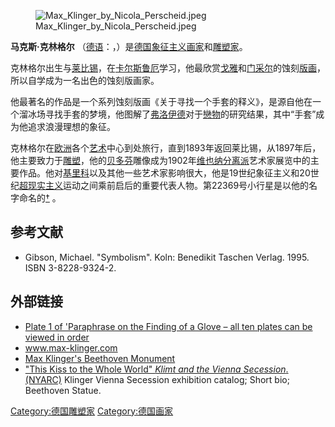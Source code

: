 [[File:Max_Klinger_by_Nicola_Perscheid.jpeg|right]]

'''马克斯·克林格尔''' （[[德语|德语]]：'''{{lang|de|Max Klinger}}'''，{{bd|1857年|2月18日|1920年|7月5日|catIdx=Klinger, Max}}）是[[德国|德国]][[象征主义|象征主义]][[画家|画家]]和[[雕塑家|雕塑家]]。

克林格尔出生与[[莱比锡|莱比锡]]，在[[卡尔斯鲁厄|卡尔斯鲁厄]]学习，他最欣赏[[戈雅|戈雅]]和[[阿道夫·冯·门采尔|门采尔]]的蚀刻[[版画|版画]]，所以自学成为一名出色的蚀刻版画家。

他最著名的作品是一个系列蚀刻版画《关于寻找一个手套的释义》，是源自他在一个溜冰场寻找手套的梦境，他图解了[[西格蒙德·弗洛伊德|弗洛伊德]]对于[[戀物|戀物]]的研究结果，其中“手套”成为他追求浪漫理想的象征。
 
克林格尔在[[欧洲|欧洲]]各个[[艺术|艺术]]中心到处旅行，直到1893年返回莱比锡，从1897年后，他主要致力于[[雕塑|雕塑]]，他的[[贝多芬|贝多芬]]雕像成为1902年[[维也纳分离派|维也纳分离派]]艺术家展览中的主要作品。他对[[基里科|基里科]]以及其他一些艺术家影响很大，他是19世纪象征主义和20世纪[[超现实主义|超现实主义]]运动之间乘前启后的重要代表人物。第22369号小行星是以他的名字命名的[http://ssd.jpl.nasa.gov/sbdb.cgi?sstr=22369 †] {{Wayback|url=http://ssd.jpl.nasa.gov/sbdb.cgi?sstr=22369 |date=20110816033219 }}。

{{commonscat|Max Klinger}}

==参考文献==
* Gibson, Michael. "Symbolism". Koln: Benedikit Taschen Verlag. 1995. ISBN 3-8228-9324-2.

==外部链接==
{{commons category|Max Klinger}}
{{EB1911 Poster|Klinger, Max|Max Klinger}}
* [http://art-bin.com/art/klingertexts/klinger1.html Plate 1 of 'Paraphrase on the Finding of a Glove – all ten plates can be viewed in order]
* [http://www.max-klinger.com/ www.max-klinger.com]
* [http://www.beethoven-haus-bonn.de/sixcms/list.php?page=museum_internetausstellung_seiten_en&article_id=7779&skip=9 Max Klinger's Beethoven Monument]
* [https://web.archive.org/web/20140313183338/http://secession.nyarc.org/omeka/beethoven/ "This Kiss to the Whole World" ''Klimt and the Vienna Secession''. (NYARC)] Klinger Vienna Secession exhibition catalog; Short bio; Beethoven Statue.
{{Authority control}}
{{DEFAULTSORT:Klinger, Max}}
[[Category:德国雕塑家|Category:德国雕塑家]]
[[Category:德国画家|Category:德国画家]]